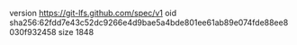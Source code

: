 version https://git-lfs.github.com/spec/v1
oid sha256:62fdd7e43c52dc9266e4d9bae5a4bde801ee61ab89e074fde88ee8030f932458
size 1848

